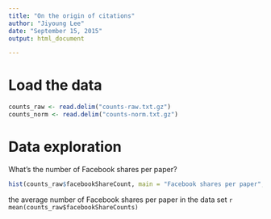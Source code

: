 ```yaml
---
title: "On the origin of citations"
author: "Jiyoung Lee"
date: "September 15, 2015"
output: html_document 

---
```


# Load the data

```r
counts_raw <- read.delim("counts-raw.txt.gz")
counts_norm <- read.delim("counts-norm.txt.gz")
```


# Data exploration

What's the number of Facebook shares per paper?

```r
hist(counts_raw$facebookShareCount, main = "Facebook shares per paper", xlab="#shares")

```


the average number of Facebook shares per paper in the data set
`r mean(counts_raw$facebookShareCounts)`



